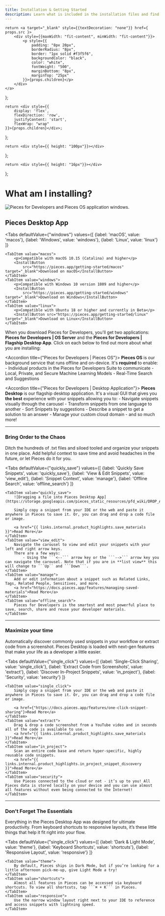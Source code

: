 ```yaml
---
title: Installation & Getting Started
description: Learn what is included in the installation files and find the right set of instructions for your operating system.
---
```


<link rel="canonical" href="https://docs.pieces.app/installation-getting-started/what-am-i-installing" />

    return <a target="_blank" style={{textDecoration: "none"}} href={ props.src }>
        <div style={{maxWidth: "fit-content", minWidth: "fit-content"}}>
            <p style={{
                padding: "8px 20px",
                borderRadius: "8px",
                border: "1px solid #f3f5f6",
                backgroundColor: "black",
                color: "white",
                fontWeight: "500",
                marginBottom: "8px",
                marginTop: "25px"
            }}>{props.children}</p>
        </div>
    </a>
};

    return <div style={{
        display: 'flex',
        flexDirection: 'row',
        justifyContent: 'start',
        flexWrap: "wrap"
    }}>{props.children}</div>;
};

    return <div style={{ height: "100px"}}></div>
};

    return <div style={{ height: "16px"}}></div>
};

# What am I installing?

![Pieces for Developers and Pieces OS application windows.](/assets/what_am_installing.png)

## Pieces Desktop App

<Tabs
    defaultValue={"windows"}
    values={[
        {label: 'macOS', value: 'macos'},
        {label: 'Windows', value: 'windows'},
        {label: 'Linux', value: 'linux'}
    ]}
>
    <TabItem value="macos">
        <p>Compatible with macOS 10.15 (Catalina) and higher</p>
        <InstallButton
            src="https://pieces.app/getting-started/macos" target="_blank">Download on macOS</InstallButton>
    </TabItem>
    <TabItem value="windows">
        <p>Compatible with Windows 10 version 1809 and higher</p>
        <InstallButton
            src="https://pieces.app/getting-started/windows" target="_blank">Download on Windows</InstallButton>
    </TabItem>
    <TabItem value="linux">
        <p>Compatible with Ubuntu 18 or higher and currently in Beta</p>
        <InstallButton src="https://pieces.app/getting-started/linux" target="_blank">Download on Linux</InstallButton>
    </TabItem>
</Tabs>

When you download Pieces for Developers, you'll get two applications: **Pieces for Developers | OS Server** and the **Pieces for Developers | Flagship Desktop App**. Click on each below to find out more about what you are installing:

<Accordion title={"Pieces for Developers | Pieces OS"}>
    **Pieces OS** is our background service that runs offline and on-device. It's **required** to enable:
        - Individual products in the Pieces for Developers Suite to communicate
        - Local, Private, and Secure Machine Learning Models
        - Real-Time Search and Suggestions
</Accordion>

<MiniSpacer></MiniSpacer>

<Accordion title={"Pieces for Developers | Desktop Application"}>
    **Pieces Desktop** is our flagship desktop application. It's a visual GUI that gives you **the best** experience with your snippets allowing you to:
    - Navigate snippets visually through the carousel
    - Transform snippets from one language to another
    - Sort Snippets by suggestions
    - Describe a snippet to get a solution to an answer
    - Manage your custom cloud domain
    - and so much more!
</Accordion>

<MiniSpacer></MiniSpacer>

---

<MiniSpacer></MiniSpacer>

### Bring Order to the Chaos
Ditch the hundreds of .txt files and siloed tooled and organize your snippets in one place. Add helpful context to save time and avoid headaches in the future, or let Pieces do it for you.

<Tabs
    defaultValue={"quickly_save"}
    values={[
        {label: 'Quickly Save Snippets', value: 'quickly_save'},
        {label: 'View & Edit Snippets', value: 'view_edit'},
        {label: 'Snippet Context', value: 'manage'},
        {label: 'Offline Search', value: 'offline_search'}
    ]}
>
    <TabItem value="quickly_save">
        ![Dragging a file into Pieces Desktop App](https://storage.googleapis.com/pieces_static_resources/pfd_wiki/DROP_A_FILE.gif)

        Simply copy a snippet from your IDE or the web and paste it anywhere in Pieces to save it. Or, you can drag and drop a code file or image.

        <a href="{{ links.internal.product_highlights.save_materials }}">Read More</a>
    </TabItem>
    <TabItem value="view_edit">
        Navigate the carousel to view and edit your snippets with your left and right arrow keys.
        There are a few ways:
            - Using the ```<--``` arrow key or the ```-->``` arrow key you can navigate the carousel. Note that if you are in **list view** this will change to ```Up`` and ```Down```.
    </TabItem>
    <TabItem value="manage">
        Add or edit information about a snippet such as Related Links, Tags, Related People, Sensitives, and more.
        <a href="https://docs.pieces.app/features/managing-saved-materials">Read More</a>
    </TabItem>
    <TabItem value="offline_search">
        Pieces for Developers is the smartest and most powerful place to save, search, share and reuse your developer materials.
    </TabItem>
</Tabs>

<MiniSpacer></MiniSpacer>

---

<MiniSpacer></MiniSpacer>

### Maximize your time
Automatically discover commonly used snippets in your workflow or extract code from a screenshot. Pieces Desktop is loaded with next-gen features that make your life as a developer a little easier.

<Tabs
    defaultValue={"single_click"}
    values={[
        {label: 'Single-Click Sharing', value: 'single_click'},
        {label: 'Extract Code from Screenshots', value: 'extract'},
        {label: 'Discover In-Project Snippets', value: 'in_project'},
        {label: 'Security', value: 'security'}
    ]}
>
    <TabItem value="single_click">
        Simply copy a snippet from your IDE or the web and paste it anywhere in Pieces to save it. Or, you can drag and drop a code file or image.

        <a href={"https://docs.pieces.app/features/one-click-snippet-sharing"}>Read More</a>
    </TabItem>
    <TabItem value="extract">
        Drag & drop a code screenshot from a YouTube video and in seconds all of the code is available to use.
        <a href="{{ links.internal.product_highlights.save_materials }}">Read More</a>
    </TabItem>
    <TabItem value="in_project">
        Scan an entire code base and return hyper-specific, highly reusable code snippets.
        <a href="{{ links.internal.product_highlights.in_project_snippet_discovery }}">Read More</a>
    </TabItem>
    <TabItem value="security">
        Use Pieces connected to the cloud or not - it’s up to you! All Pieces data is stored locally on your device and you can use almost all features without even being connected to the Internet!
    </TabItem>
</Tabs>

<MiniSpacer></MiniSpacer>

---

<MiniSpacer></MiniSpacer>

### Don't Forget The Essentials
Everything in the Pieces Desktop App was designed for ultimate productivity. From keyboard shortcuts to responsive layouts, it’s these little things that help it fit right into your flow.

<Tabs
    defaultValue={"single_click"}
    values={[
        {label: 'Dark & Light Mode', value: 'theme'},
        {label: 'Keyboard Shortcuts', value: 'shortcuts'},
        {label: 'Responsive Layout', value: 'responsive'}
    ]}
>
    <TabItem value="theme">
        By default, Pieces ships in Dark Mode, but if you’re looking for a little afternoon pick-me-up, give Light Mode a try!
    </TabItem>
    <TabItem value="shortcuts">
        Almost all features in Pieces can be accessed via keyboard shortcuts. To view all shortcuts, tap ```⌘ + K``` in Pieces.
    </TabItem>
    <TabItem value="responsive">
        Use the narrow window layout right next to your IDE to reference and access snippets with lightning speed.
    </TabItem>
</Tabs>